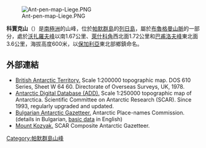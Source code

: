 [[Image:Ant-pen-map-Liege.PNG|thumb]]

{{coord|64|01|29|S|61|54|50|W|display=title}}

'''科賈克山'''（{{lang-en|Mount Kozyak}}）是[[南極洲|南極洲]]的山峰，位於[[帕默群島|帕默群島]]的[[列日島|列日島]]，屬於[[布魯格曼山脈|布魯格曼山脈]]的一部分，處於[[沃扎羅夫峰|沃扎羅夫峰]]以南1.67公里、[[萊什科角|萊什科角]]西北面1.72公里和[[巴甫洛夫峰|巴甫洛夫峰]]東北面3.6公里，海拔高度600米，以[[保加利亞|保加利亞]]東北部鄉鎮命名。

==外部連結==
* [http://data.aad.gov.au/aadc/mapcat/display_map.cfm?map_id=3198 British Antarctic Territory.] {{Wayback|url=http://data.aad.gov.au/aadc/mapcat/display_map.cfm?map_id=3198 |date=20120612032744 }}  Scale 1:200000 topographic map.  DOS 610 Series, Sheet W 64 60.  Directorate of Overseas Surveys, UK, 1978.
* [http://www.add.scar.org Antarctic Digital Database (ADD).] {{Wayback|url=http://www.add.scar.org/ |date=20170305000653 }} Scale 1:250000 topographic map of Antarctica. Scientific Committee on Antarctic Research (SCAR). Since 1993, regularly upgraded and updated.
* [http://apcbg.org/gazet-bg.doc Bulgarian Antarctic Gazetteer.] {{Wayback|url=http://apcbg.org/gazet-bg.doc |date=20160206203828 }} Antarctic Place-names Commission. (details in Bulgarian, [http://apcbg.org/gazet.htm basic data] {{Wayback|url=http://apcbg.org/gazet.htm |date=20160304071225 }} in English)
* [https://data.aad.gov.au/aadc/gaz/scar/display_name.cfm?gaz_id=137729 Mount Kozyak.] {{Wayback|url=https://data.aad.gov.au/aadc/gaz/scar/display_name.cfm?gaz_id=137729 |date=20210614025015 }} SCAR Composite Antarctic Gazetteer.

{{DEFAULTSORT:Mount Kozyak}}
[[Category:帕默群島山峰|Category:帕默群島山峰]]


{{PalmerArchipelago-geo-stub}}